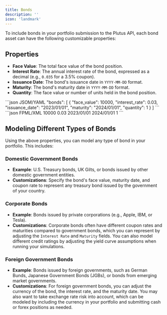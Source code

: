 ```yaml
---
title: Bonds
description: ''
icon: 'landmark'
---
```


To include bonds in your portfolio submission to the Plutus API, each bond asset can have the following customizable properties:

## Properties
- **Face Value**: The total face value of the bond position.
- **Interest Rate**: The annual interest rate of the bond, expressed as a decimal (e.g., `0.035` for a 3.5% coupon).
- **Issuance Date**: The bond's issuance date in `YYYY-MM-DD` format.
- **Maturity**: The bond's maturity date in `YYYY-MM-DD` format.
- **Quantity**: The face value or number of units held in the bond position.

<CodeGroup>
```json JSOM/YAML
"bonds": [
    {
        "face_value": 10000,
        "interest_rate": 0.03,
        "issuance_date": "2023/01/01",
        "maturity": "2024/01/01",
        "quantity": 1
    }
]
```
```json FPML/XML
<bonds>
    <bond>
        <face_value>10000</face_value>
        <interest_rate>0.03</interest_rate>
        <issuance_date>2023/01/01</issuance_date>
        <maturity>2024/01/01</issuance_date>
        <quantity>1</quantity>
    </bond>
</bonds>
```
</CodeGroup>

## Modeling Different Types of Bonds

Using the above properties, you can model any type of bond in your portfolio. This includes:

### Domestic Government Bonds
- **Example**: U.S. Treasury bonds, UK Gilts, or bonds issued by other domestic government entities.
- **Customizations**: Specify the bond's face value, maturity date, and coupon rate to represent any treasury bond issued by the government of your country.

### Corporate Bonds
- **Example**: Bonds issued by private corporations (e.g., Apple, IBM, or Tesla).
- **Customizations**: Corporate bonds often have different coupon rates and maturities compared to government bonds, which you can represent by adjusting the `Interest Rate` and `Maturity` fields. You can also model different credit ratings by adjusting the yield curve assumptions when running your simulations.

### Foreign Government Bonds
- **Example**: Bonds issued by foreign governments, such as German Bunds, Japanese Government Bonds (JGBs), or bonds from emerging market governments.
- **Customizations**: For foreign government bonds, you can adjust the currency of the bond, the interest rate, and the maturity date. You may also want to take exchange rate risk into account, which can be modeled by including the currency in your portfolio and submitting cash or forex positions as needed.